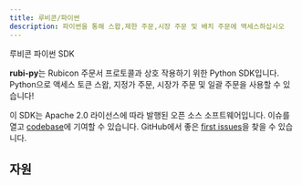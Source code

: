 ```yaml
---
title: 루비콘/파이썬
description: 파이썬을 통해 스왑,제한 주문,시장 주문 및 배치 주문에 액세스하십시오
---
```


루비콘 파이썬 SDK

**rubi-py**는 Rubicon 주문서 프로토콜과 상호 작용하기 위한 Python SDK입니다. Python으로 액세스 토큰 스왑, 지정가 주문, 시장가 주문 및 일괄 주문을 사용할 수 있습니다!

이 SDK는 Apache 2.0 라이선스에 따라 발행된 오픈 소스 소프트웨어입니다. 이슈를 열고 [codebase](https://github.com/RubiconDeFi/rubi-py)에 기여할 수 있습니다. GitHub에서 좋은 [first issues](https://github.com/RubiconDeFi/rubi-py/issues?q=is%3Aissue+is%3Aopen+label%3A%22good+first+issue%22)을 찾을 수 있습니다.

## 자원

<QuickLinks>
<QuickLink title="루비파이" icon="installation" href="https://github.com/RubiconDeFi/rubi-py" description="파이썬 보기"></QuickLink>
<QuickLink title="문서" icon="presets" href="https://rubi.readthedocs.io/en/latest/" description="루비에 대한 개발자 문서"></QuickLink>
<QuickLink title="파이썬 패키지" icon="plugins" href="https://pypi.org/project/rubi/" description="이 패키지에는 디버깅 심볼이 들어 있습니다."></QuickLink>
<QuickLink
		title="예시"
		icon="theming"
		href="https://github.com/RubiconDeFi/rubi-py/tree/master/rubi/docs/examples"
		description="루비와 함께 시작 하기 위한 몇 가지 유용한 예"
	></QuickLink>
</QuickLinks>